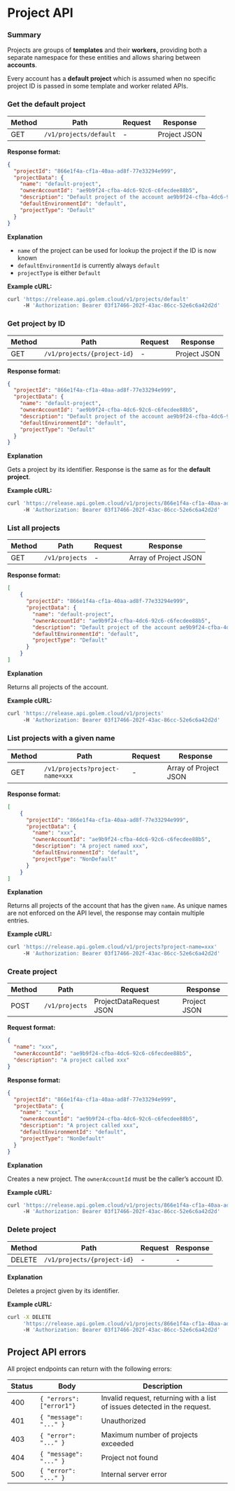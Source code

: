 # Project API

### Summary

Projects are groups of **templates** and their **workers,** providing both a separate namespace for these entities and allows sharing between **accounts**.

Every account has a **default project** which is assumed when no specific project ID is passed in some template and worker related APIs.

### Get the default project

| Method | Path | Request | Response |
| --- | --- | --- | --- |
| GET | `/v1/projects/default` | - | Project JSON |

**Response format:**

```json
{
  "projectId": "866e1f4a-cf1a-40aa-ad8f-77e33294e999",
  "projectData": {
    "name": "default-project",
    "ownerAccountId": "ae9b9f24-cfba-4dc6-92c6-c6fecdee88b5",
    "description": "Default project of the account ae9b9f24-cfba-4dc6-92c6-c6fecdee88b5",
    "defaultEnvironmentId": "default",
    "projectType": "Default"
  }
}
```

**Explanation**

- `name` of the project can be used for lookup the project if the ID is now known
- `defaultEnvironmentId` is currently always `default`
- `projectType` is either `Default`

**Example cURL:**

```bash
curl 'https://release.api.golem.cloud/v1/projects/default'
     -H 'Authorization: Bearer 03f17466-202f-43ac-86cc-52e6c6a42d2d'
```

### Get project by ID

| Method | Path | Request | Response |
| --- | --- | --- | --- |
| GET | `/v1/projects/{project-id}` | - | Project JSON |

**Response format:**

```json
{
  "projectId": "866e1f4a-cf1a-40aa-ad8f-77e33294e999",
  "projectData": {
    "name": "default-project",
    "ownerAccountId": "ae9b9f24-cfba-4dc6-92c6-c6fecdee88b5",
    "description": "Default project of the account ae9b9f24-cfba-4dc6-92c6-c6fecdee88b5",
    "defaultEnvironmentId": "default",
    "projectType": "Default"
  }
}
```

**Explanation**

Gets a project by its identifier. Response is the same as for the **default project**.

**Example cURL:**

```bash
curl 'https://release.api.golem.cloud/v1/projects/866e1f4a-cf1a-40aa-ad8f-77e33294e999'
     -H 'Authorization: Bearer 03f17466-202f-43ac-86cc-52e6c6a42d2d'
```

### List all projects

| Method | Path | Request | Response |
| --- | --- | --- | --- |
| GET | `/v1/projects` | - | Array of Project JSON |

**Response format:**

```json
[
	{
	  "projectId": "866e1f4a-cf1a-40aa-ad8f-77e33294e999",
	  "projectData": {
	    "name": "default-project",
	    "ownerAccountId": "ae9b9f24-cfba-4dc6-92c6-c6fecdee88b5",
	    "description": "Default project of the account ae9b9f24-cfba-4dc6-92c6-c6fecdee88b5",
	    "defaultEnvironmentId": "default",
	    "projectType": "Default"
	  }
	}
]
```

**Explanation**

Returns all projects of the account.

**Example cURL:**

```bash
curl 'https://release.api.golem.cloud/v1/projects'
     -H 'Authorization: Bearer 03f17466-202f-43ac-86cc-52e6c6a42d2d'
```

### List projects with a given name

| Method | Path | Request | Response |
| --- | --- | --- | --- |
| GET | `/v1/projects?project-name=xxx` | - | Array of Project JSON |

**Response format:**

```json
[
	{
	  "projectId": "866e1f4a-cf1a-40aa-ad8f-77e33294e999",
	  "projectData": {
	    "name": "xxx",
	    "ownerAccountId": "ae9b9f24-cfba-4dc6-92c6-c6fecdee88b5",
	    "description": "A project named xxx",
	    "defaultEnvironmentId": "default",
	    "projectType": "NonDefault"
	  }
	}
]
```

**Explanation**

Returns all projects of the account that has the given `name`. As unique names are not enforced on the API level, the response may contain multiple entries.

**Example cURL:**

```bash
curl 'https://release.api.golem.cloud/v1/projects?project-name=xxx'
     -H 'Authorization: Bearer 03f17466-202f-43ac-86cc-52e6c6a42d2d'
```

### Create project

| Method | Path | Request | Response |
| --- | --- | --- | --- |
| POST | `/v1/projects` | ProjectDataRequest JSON | Project JSON |

**Request format:**

```json
{
  "name": "xxx",
  "ownerAccountId": "ae9b9f24-cfba-4dc6-92c6-c6fecdee88b5",
  "description": "A project called xxx"
}
```

**Response format:**

```json
{
  "projectId": "866e1f4a-cf1a-40aa-ad8f-77e33294e999",
  "projectData": {
    "name": "xxx",
    "ownerAccountId": "ae9b9f24-cfba-4dc6-92c6-c6fecdee88b5",
    "description": "A project called xxx",
    "defaultEnvironmentId": "default",
    "projectType": "NonDefault"
  }
}
```

**Explanation**

Creates a new project. The `ownerAccountId` must be the caller’s account ID.

**Example cURL:**

```bash
curl 'https://release.api.golem.cloud/v1/projects/866e1f4a-cf1a-40aa-ad8f-77e33294e999'
     -H 'Authorization: Bearer 03f17466-202f-43ac-86cc-52e6c6a42d2d'
```

### Delete project

| Method | Path | Request | Response |
| --- | --- | --- | --- |
| DELETE | `/v1/projects/{project-id}` | - | - |

**Explanation**

Deletes a project given by its identifier.

**Example cURL:**

```bash
curl -X DELETE
     'https://release.api.golem.cloud/v1/projects/866e1f4a-cf1a-40aa-ad8f-77e33294e999'
     -H 'Authorization: Bearer 03f17466-202f-43ac-86cc-52e6c6a42d2d'
```

## Project API errors

All project endpoints can return with the following errors:

| Status | Body | Description |
| --- | --- | --- |
| 400 | `{ "errors": ["error1"}` | Invalid request, returning with a list of issues detected in the request. |
| 401 | `{ "message": "..." }` | Unauthorized |
| 403 | `{ "error": "..." }` | Maximum number of projects exceeded |
| 404 | `{ "message": "..." }` | Project not found |
| 500 | `{ "error": "..." }` | Internal server error |
